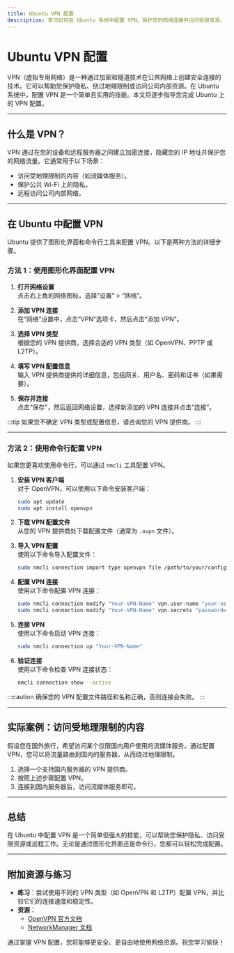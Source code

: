 ```yaml
---
title: Ubuntu VPN 配置
description: 学习如何在 Ubuntu 系统中配置 VPN，保护您的网络连接并访问受限资源。
---
```


# Ubuntu VPN 配置

VPN（虚拟专用网络）是一种通过加密和隧道技术在公共网络上创建安全连接的技术。它可以帮助您保护隐私、绕过地理限制或访问公司内部资源。在 Ubuntu 系统中，配置 VPN 是一个简单且实用的技能。本文将逐步指导您完成 Ubuntu 上的 VPN 配置。

---

## 什么是 VPN？

VPN 通过在您的设备和远程服务器之间建立加密连接，隐藏您的 IP 地址并保护您的网络流量。它通常用于以下场景：

- 访问受地理限制的内容（如流媒体服务）。
- 保护公共 Wi-Fi 上的隐私。
- 远程访问公司内部网络。

---

## 在 Ubuntu 中配置 VPN

Ubuntu 提供了图形化界面和命令行工具来配置 VPN。以下是两种方法的详细步骤。

### 方法 1：使用图形化界面配置 VPN

1. **打开网络设置**  
   点击右上角的网络图标，选择“设置” > “网络”。

2. **添加 VPN 连接**  
   在“网络”设置中，点击“VPN”选项卡，然后点击“添加 VPN”。

3. **选择 VPN 类型**  
   根据您的 VPN 提供商，选择合适的 VPN 类型（如 OpenVPN、PPTP 或 L2TP）。

4. **填写 VPN 配置信息**  
   输入 VPN 提供商提供的详细信息，包括网关、用户名、密码和证书（如果需要）。

5. **保存并连接**  
   点击“保存”，然后返回网络设置，选择新添加的 VPN 连接并点击“连接”。

:::tip
如果您不确定 VPN 类型或配置信息，请咨询您的 VPN 提供商。
:::

---

### 方法 2：使用命令行配置 VPN

如果您更喜欢使用命令行，可以通过 `nmcli` 工具配置 VPN。

1. **安装 VPN 客户端**  
   对于 OpenVPN，可以使用以下命令安装客户端：
   ```bash
   sudo apt update
   sudo apt install openvpn
   ```

2. **下载 VPN 配置文件**  
   从您的 VPN 提供商处下载配置文件（通常为 `.ovpn` 文件）。

3. **导入 VPN 配置**  
   使用以下命令导入配置文件：
   ```bash
   sudo nmcli connection import type openvpn file /path/to/your/config.ovpn
   ```

4. **配置 VPN 连接**  
   使用以下命令配置 VPN 连接：
   ```bash
   sudo nmcli connection modify "Your-VPN-Name" vpn.user-name "your-username"
   sudo nmcli connection modify "Your-VPN-Name" vpn.secrets "password=your-password"
   ```

5. **连接 VPN**  
   使用以下命令启动 VPN 连接：
   ```bash
   sudo nmcli connection up "Your-VPN-Name"
   ```

6. **验证连接**  
   使用以下命令检查 VPN 连接状态：
   ```bash
   nmcli connection show --active
   ```

:::caution
确保您的 VPN 配置文件路径和名称正确，否则连接会失败。
:::

---

## 实际案例：访问受地理限制的内容

假设您在国外旅行，希望访问某个仅限国内用户使用的流媒体服务。通过配置 VPN，您可以将流量路由到国内的服务器，从而绕过地理限制。

1. 选择一个支持国内服务器的 VPN 提供商。
2. 按照上述步骤配置 VPN。
3. 连接到国内服务器后，访问流媒体服务即可。

---

## 总结

在 Ubuntu 中配置 VPN 是一个简单但强大的技能，可以帮助您保护隐私、访问受限资源或远程工作。无论是通过图形化界面还是命令行，您都可以轻松完成配置。

---

## 附加资源与练习

- **练习**：尝试使用不同的 VPN 类型（如 OpenVPN 和 L2TP）配置 VPN，并比较它们的连接速度和稳定性。
- **资源**：
  - [OpenVPN 官方文档](https://openvpn.net/)
  - [NetworkManager 文档](https://developer.gnome.org/NetworkManager/stable/)

通过掌握 VPN 配置，您将能够更安全、更自由地使用网络资源。祝您学习愉快！